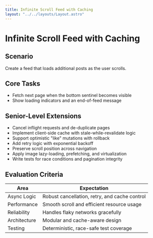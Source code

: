 ```yaml
---
title: Infinite Scroll Feed with Caching
layout: "../../layouts/Layout.astro"
---
```


# Infinite Scroll Feed with Caching

## Scenario

Create a feed that loads additional posts as the user scrolls.

## Core Tasks

- Fetch next page when the bottom sentinel becomes visible
- Show loading indicators and an end-of-feed message

## Senior-Level Extensions

- Cancel inflight requests and de-duplicate pages
- Implement client-side cache with stale-while-revalidate logic
- Support optimistic "like" mutations with rollback
- Add retry logic with exponential backoff
- Preserve scroll position across navigation
- Apply image lazy-loading, prefetching, and virtualization
- Write tests for race conditions and pagination integrity

## Evaluation Criteria

| Area         | Expectation                                   |
| ------------ | --------------------------------------------- |
| Async Logic  | Robust cancellation, retry, and cache control |
| Performance  | Smooth scroll and efficient resource usage    |
| Reliability  | Handles flaky networks gracefully             |
| Architecture | Modular and cache-aware design                |
| Testing      | Deterministic, race-safe test coverage        |
